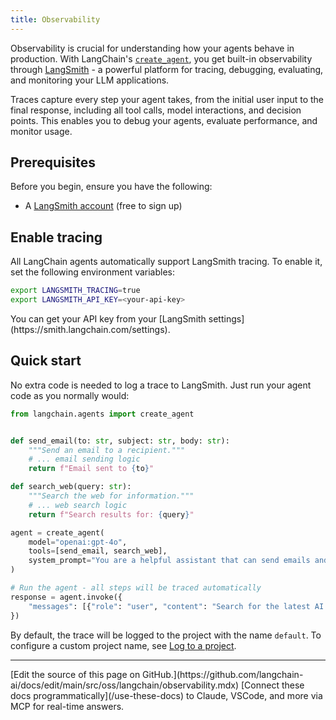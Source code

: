 ```yaml
---
title: Observability
---
```



Observability is crucial for understanding how your agents behave in production. With LangChain's [`create_agent`](https://reference.langchain.com/python/langchain/agents/#langchain.agents.create_agent), you get built-in observability through [LangSmith](https://smith.langchain.com/) - a powerful platform for tracing, debugging, evaluating, and monitoring your LLM applications.

Traces capture every step your agent takes, from the initial user input to the final response, including all tool calls, model interactions, and decision points. This enables you to debug your agents, evaluate performance, and monitor usage.

## Prerequisites

Before you begin, ensure you have the following:

* A [LangSmith account](https://smith.langchain.com/) (free to sign up)

## Enable tracing

All LangChain agents automatically support LangSmith tracing. To enable it, set the following environment variables:

```bash
export LANGSMITH_TRACING=true
export LANGSMITH_API_KEY=<your-api-key>
```

<Info>
You can get your API key from your [LangSmith settings](https://smith.langchain.com/settings).
</Info>

## Quick start

No extra code is needed to log a trace to LangSmith. Just run your agent code as you normally would:

```python
from langchain.agents import create_agent


def send_email(to: str, subject: str, body: str):
    """Send an email to a recipient."""
    # ... email sending logic
    return f"Email sent to {to}"

def search_web(query: str):
    """Search the web for information."""
    # ... web search logic
    return f"Search results for: {query}"

agent = create_agent(
    model="openai:gpt-4o",
    tools=[send_email, search_web],
    system_prompt="You are a helpful assistant that can send emails and search the web."
)

# Run the agent - all steps will be traced automatically
response = agent.invoke({
    "messages": [{"role": "user", "content": "Search for the latest AI news and email a summary to john@example.com"}]
})
```




By default, the trace will be logged to the project with the name `default`. To configure a custom project name, see [Log to a project](#log-to-a-project).

<observability />

---

<Callout icon="pen-to-square" iconType="regular">
    [Edit the source of this page on GitHub.](https://github.com/langchain-ai/docs/edit/main/src/oss/langchain/observability.mdx)
</Callout>
<Tip icon="terminal" iconType="regular">
    [Connect these docs programmatically](/use-these-docs) to Claude, VSCode, and more via MCP for    real-time answers.
</Tip>
